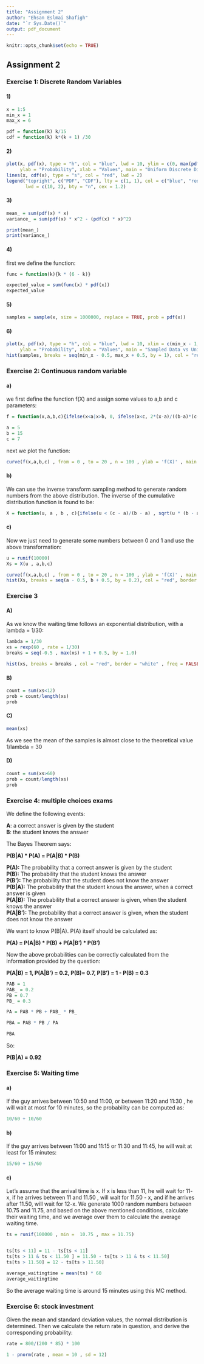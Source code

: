 ---
title: "Assignment 2"
author: "Ehsan Eslmai Shafigh"
date: "`r Sys.Date()`"
output: pdf_document
---

```{r setup, include=FALSE}
knitr::opts_chunk$set(echo = TRUE)
```

## Assignment 2

### Exercise 1: Discrete Random Variables

#### 1)

```{r}

x = 1:5
min_x = 1
max_x = 6

pdf = function(k) k/15
cdf = function(k) k*(k + 1) /30
```

#### 2)

```{r}

plot(x, pdf(x), type = "h", col = "blue", lwd = 10, ylim = c(0, max(pdf(x), cdf(x))),
     ylab = "Probability", xlab = "Values", main = "Uniform Discrete Distribution")
lines(x, cdf(x), type = "s", col = "red", lwd = 2)
legend("topright", c("PDF", "CDF"), lty = c(1, 1), col = c("blue", "red"),
       lwd = c(10, 2), bty = "n", cex = 1.2)
```

#### 3)

```{r}

mean_ = sum(pdf(x) * x)
variance_ = sum(pdf(x) * x^2 - (pdf(x) * x)^2)

print(mean_)
print(variance_)
```

#### 4)

first we define the function:

```{r}

func = function(k){k * (6 - k)}

```

```{r}

expected_value = sum(func(x) * pdf(x))
expected_value
```

#### 5)

```{r}

samples = sample(x, size = 1000000, replace = TRUE, prob = pdf(x))
```

#### 6)

```{r}

plot(x, pdf(x), type = "h", col = "blue", lwd = 10, xlim = c(min_x - 1, max_x),
     ylab = "Probability", xlab = "Values", main = "Sampled Data vs Uniform Discrete Distribution")
hist(samples, breaks = seq(min_x - 0.5, max_x + 0.5, by = 1), col = "red", border = "white" , freq = FALSE ,add = TRUE)
```

### Exercise 2: Continuous random variable

#### a)

we first define the function f(X) and assign some values to a,b and c parameters:

```{r}

f = function(x,a,b,c){ifelse(x<a|x>b, 0, ifelse(x<c, 2*(x-a)/((b-a)*(c-a)) , 2 * (b-x)/((b-a)*(b-c))))}

a = 5
b = 15 
c = 7
```

next we plot the function:

```{r}
curve(f(x,a,b,c) , from = 0 , to = 20 , n = 100 , ylab = 'f(X)' , main = 'a = 5 , c = 7 , b = 15' ,col = "blue" , lwd = 2 , xlab = "X")
```

#### b)

We can use the inverse transform sampling method to generate random numbers from the above distribution. The inverse of the cumulative distribution function is found to be:

```{r}

X = function(u, a , b , c){ifelse(u < (c - a)/(b - a) , sqrt(u * (b - a) * (c - a)) + a , -sqrt((b - a) * (b -c) * (1 - u)) + b)}
```

#### c)

Now we just need to generate some numbers between 0 and 1 and use the above transformation:

```{r}

u = runif(10000)
Xs = X(u , a,b,c)

curve(f(x,a,b,c) , from = 0 , to = 20 , n = 100 , ylab = 'f(X)' , main = 'a = 5 , c = 7 , b = 15' ,col = "blue" , lwd = 2 )
hist(Xs, breaks = seq(a - 0.5, b + 0.5, by = 0.2), col = "red", border = "white" , freq = FALSE ,add = TRUE)
```

### Exercise 3

#### A)

As we know the waiting time follows an exponential distribution, with a lambda = 1/30:

```{r}

lambda = 1/30
xs = rexp(60 , rate = 1/30)
breaks = seq(-0.5 , max(xs) + 1 + 0.5, by = 1.0)

hist(xs, breaks = breaks , col = "red", border = "white" , freq = FALSE )
```

#### B)

```{r}

count = sum(xs<12)
prob = count/length(xs)
prob
```

#### C)

```{r}

mean(xs)
```

As we see the mean of the samples is almost close to the theoretical value 1/lambda = 30

#### D)

```{r}

count = sum(xs>60)
prob = count/length(xs)
prob
```

### Exercise 4: multiple choices exams

We define the following events:

**A**: a correct answer is given by the student\
**B**: the student knows the answer

The Bayes Theorem says:

**P(B\|A) \* P(A) = P(A\|B) \* P(B)**

**P(A):** The probability that a correct answer is given by the student\
**P(B):** The probability that the student knows the answer\
**P(B'):** The probability that the student does not know the answer\
**P(B\|A):** The probability that the student knows the answer, when a correct answer is given\
**P(A\|B):** The probability that a correct answer is given, when the student knows the answer\
**P(A\|B'):** The probability that a correct answer is given, when the student does not know the answer

We want to know P(B\|A). P(A) itself should be calculated as:

**P(A) = P(A\|B) \* P(B) + P(A\|B') \* P(B')**

Now the above probabilities can be correctly calculated from the information provided by the question:

**P(A\|B) = 1, P(A\|B') = 0.2, P(B)= 0.7, P(B') = 1 - P(B) = 0.3**

```{r}

PAB = 1 
PAB_ = 0.2 
PB = 0.7
PB_ = 0.3

PA = PAB * PB + PAB_ * PB_

PBA = PAB * PB / PA

PBA
```

So:

**P(B\|A) = 0.92**

### Exercise 5: Waiting time

#### a)

If the guy arrives between 10:50 and 11:00, or between 11:20 and 11:30 , he will wait at most for 10 minutes, so the probability can be computed as:

```{r}

10/60 + 10/60
```

#### b)

If the guy arrives between 11:00 and 11:15 or 11:30 and 11:45, he will wait at least for 15 minutes:

```{r}

15/60 + 15/60
```

#### c)

Let's assume that the arrival time is x. If x is less than 11, he will wait for 11- x, if he arrives between 11 and 11.50 , will wait for 11.50 - x, and if he arrives after 11.50, will wait for 12-x. We generate 1000 random numbers between 10.75 and 11.75, and based on the above mentioned conditions, calculate their waiting time, and we average over them to calculate the average waiting time.

```{r}


ts = runif(100000 , min =  10.75 , max = 11.75)


ts[ts < 11] = 11 - ts[ts < 11]
ts[ts > 11 & ts < 11.50 ] = 11.50 - ts[ts > 11 & ts < 11.50]
ts[ts > 11.50] = 12 - ts[ts > 11.50]

average_waitingtime = mean(ts) * 60
average_waitingtime
```

So the average waiting time is around 15 minutes using this MC method.

### Exercise 6: stock investment

Given the mean and standard deviation values, the normal distribution is determined. Then we calculate the return rate in question, and derive the corresponding probability:

```{r}

rate = 800/(200 * 85) * 100

1 - pnorm(rate , mean = 10 , sd = 12)
```

```{r}


```
